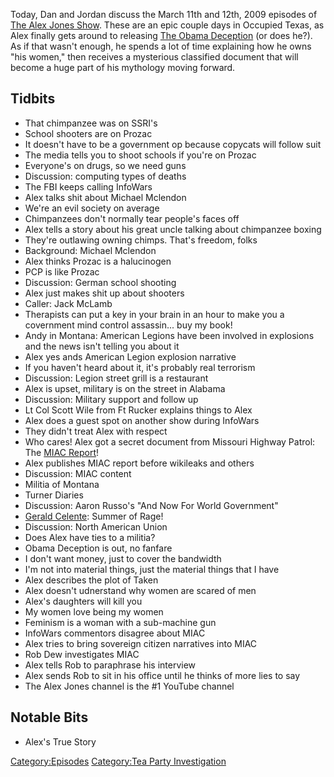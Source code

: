 {{DEFAULTSORT:
    #_EPISODE_0215:March 11-12, 2009
}}{{Episode
    | title             = March 11-12, 2009
    | caption           = Listen to this episode on [https://knowledgefight.libsyn.com/knowledge-fight-march-11-12-2009 Libsyn] [https://open.spotify.com/episode/6UvRCOAZnmk8KxZnyImiqu Spotify], Read the [[Transcript/215: March 11-12, 2009|Unofficial Transcript]]
    | episodeNumber     = 215
    | length            = 02:16:46
    | airDate           = October 12, 2018
    | coverageStartDate = March 11, 2009
    | coverageEndDate   = March 12, 2009
    | episodeType       = [[:Category:Tea Party Investigation|Tea Party Investigation]]
    | appearance        = [[Michael Mclendon]], [[Jack McLamb]], [[Lt Col Scott Wile]], [[Aaron Russo]], [[Gerald Celente]], [[Rob Dew]]
    | oocDrop           = You sound credible, but your name is Shoe On Head
    | previousEpisode   = [[214: Cruel Parallels]]
    | nextEpisode       = [[216: November 11, 2010]]
}}

{{Stub}}

Today, Dan and Jordan discuss the March 11th and 12th, 2009 episodes of [[The Alex Jones Show]]. These are an epic couple days in Occupied Texas, as Alex finally gets around to releasing [[The Obama Deception]] (or does he?). As if that wasn't enough, he spends a lot of time explaining how he owns "his women," then receives a mysterious classified document that will become a huge part of his mythology moving forward.

==Tidbits==

*That chimpanzee was on SSRI's
*School shooters are on Prozac
*It doesn't have to be a government op because copycats will follow suit
*The media tells you to shoot schools if you're on Prozac
*Everyone's on drugs, so we need guns
*Discussion: computing types of deaths
*The FBI keeps calling InfoWars
*Alex talks shit about Michael Mclendon
*We're an evil society on average
*Chimpanzees don't normally tear people's faces off
*Alex tells a story about his great uncle talking about chimpanzee boxing
*They're outlawing owning chimps. That's freedom, folks
*Background: Michael Mclendon
*Alex thinks Prozac is a halucinogen
*PCP is like Prozac
*Discussion: German school shooting
*Alex just makes shit up about shooters
*Caller: Jack McLamb
*Therapists can put a key in your brain in an hour to make you a covernment mind control assassin... buy my book!
*Andy in Montana: American Legions have been involved in explosions and the news isn't telling you about it
*Alex yes ands American Legion explosion narrative
*If you haven't heard about it, it's probably real terrorism
*Discussion: Legion street grill is a restaurant
*Alex is upset, military is on the street in Alabama
*Discussion: Military support and follow up
*Lt Col Scott Wile from Ft Rucker explains things to Alex
*Alex does a guest spot on another show during InfoWars
*They didn't treat Alex with respect
*Who cares! Alex got a secret document from Missouri Highway Patrol: The [[MIAC Report]]!
*Alex publishes MIAC report before wikileaks and others
*Discussion: MIAC content
*Militia of Montana
*Turner Diaries
*Discussion: Aaron Russo's "And Now For World Government"
*[[Gerald Celente]]: Summer of Rage!
*Discussion: North American Union
*Does Alex have ties to a militia?
*Obama Deception is out, no fanfare
*I don't want money, just to cover the bandwidth
*I'm not into material things, just the material things that I have
*Alex describes the plot of Taken
*Alex doesn't udnerstand why women are scared of men
*Alex's daughters will kill you
*My women love being my women
*Feminism is a woman with a sub-machine gun
*InfoWars commentors disagree about MIAC
*Alex tries to bring sovereign citizen narratives into MIAC
*Rob Dew investigates MIAC
*Alex tells Rob to paraphrase his interview
*Alex sends Rob to sit in his office until he thinks of more lies to say
*The Alex Jones channel is the #1 YouTube channel

==Notable Bits==

*Alex's True Story

[[Category:Episodes]]
[[Category:Tea Party Investigation]]
